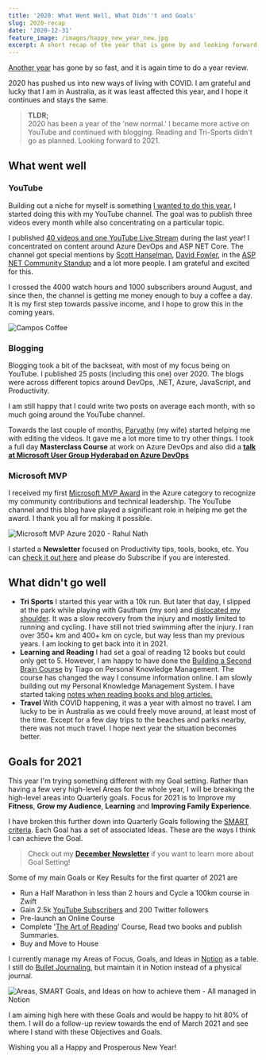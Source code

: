 ```yaml
---
title: '2020: What Went Well, What Didn''t and Goals'
slug: 2020-recap
date: '2020-12-31'
feature_image: /images/happy_new_year_new.jpg
excerpt: A short recap of the year that is gone by and looking forward!
---
```

[Another year](/blog/2019-recap/) has gone by so fast, and it is again time to do a year review.

2020 has pushed us into new ways of living with COVID. I am grateful and lucky that I am in Australia, as it was least affected this year, and I hope it continues and stays the same.

> **TLDR;**  
> 2020 has been a year of the 'new normal.' I became more active on YouTube and continued with blogging. Reading and Tri-Sports didn't go as planned. Looking forward to 2021.

## What went well

### YouTube

Building out a niche for myself is something [I wanted to do this year.](/blog/2019-recap/#goals-for-2020) I started doing this with my YouTube channel. The goal was to publish three videos every month while also concentrating on a particular topic.

I published [40 videos and one YouTube Live Stream](https://www.youtube.com/c/RahulNath/videos) during the last year! I concentrated on content around Azure DevOps and ASP NET Core. The channel got special mentions by [Scott Hanselman](https://twitter.com/ToughToWatch/status/1320988054421725185?s=20), [David Fowler](https://twitter.com/davidfowl/status/1321086106742317059?s=20), in the [ASP NET Community Standup](https://twitter.com/rahulpnath/status/1306356354521600000) and a lot more people. I am grateful and excited for this.

I crossed the 4000 watch hours and 1000 subscribers around August, and since then, the channel is getting me money enough to buy a coffee a day. It is my first step towards passive income, and I hope to grow this in the coming years.

![Campos Coffee](/images/coffee_campos.jpg)

### Blogging

Blogging took a bit of the backseat, with most of my focus being on YouTube. I published 25 posts (including this one) over 2020. The blogs were across different topics around DevOps, .NET, Azure, JavaScript, and Productivity.

I am still happy that I could write two posts on average each month, with so much going around the YouTube channel.

Towards the last couple of months, [Parvathy](https://www.facebook.com/parvathy.panicker) (my wife) started helping me with editing the videos. It gave me a lot more time to try other things. I took a full day **Masterclass Course** at work on Azure DevOps and also did a [**talk at Microsoft User Group Hyderabad on Azure DevOps**](https://www.eventbrite.com/e/mugh-azure-devops-day-2020-tickets-132647368851#)

### Microsoft MVP

I received my first [Microsoft MVP Award](https://mvp.microsoft.com/) in the Azure category to recognize my community contributions and technical leadership. The YouTube channel and this blog have played a significant role in helping me get the award. I thank you all for making it possible.

![Microsoft MVP Azure 2020 - Rahul Nath](/images/microsoft_mvp_azure_2020.jpg)

I started a **Newsletter** focused on Productivity tips, tools, books, etc. You can [check it out here](https://rahulpnath.substack.com/) and please do Subscribe if you are interested.

## What didn't go well

-   **Tri Sports** I started this year with a 10k run. But later that day, I slipped at the park while playing with Gautham (my son) and [dislocated my shoulder](https://www.instagram.com/p/B6xdJvXDbyH/?utm_source=ig_web_copy_link). It was a slow recovery from the injury and mostly limited to running and cycling. I have still not tried swimming after the injury. I ran over 350+ km and 400+ km on cycle, but way less than my previous years. I am looking to get back into it in 2021.
-   **Learning and Reading** I had set a goal of reading 12 books but could only get to 5. However, I am happy to have done the [Building a Second Brain Course](https://www.buildingasecondbrain.com/) by Tiago on Personal Knowledge Management. The course has changed the way I consume information online. I am slowly building out my Personal Knowledge Management System. I have started taking [notes when reading books and blog articles.](/blog/why-i-chose-diigo/)
-   **Travel** With COVID happening, it was a year with almost no travel. I am lucky to be in Australia as we could freely move around, at least most of the time. Except for a few day trips to the beaches and parks nearby, there was not much travel. I hope next year the situation becomes better.

## Goals for 2021

This year I'm trying something different with my Goal setting. Rather than having a few very high-level Areas for the whole year, I will be breaking the high-level areas into Quarterly goals. Focus for 2021 is to Improve my **Fitness**, **Grow my Audience**, **Learning** and **Improving Family Experience**.

I have broken this further down into Quarterly Goals following the [SMART criteria](https://en.wikipedia.org/wiki/SMART_criteria). Each Goal has a set of associated Ideas. These are the ways I think I can achieve the Goal.

> Check out my [**December Newsletter**](https://rahulpnath.substack.com/p/december-newsletter) if you want to learn more about Goal Setting!

Some of my main Goals or Key Results for the first quarter of 2021 are

-   Run a Half Marathon in less than 2 hours and Cycle a 100km course in Zwift
-   Gain 2.5k [YouTube Subscribers](https://www.youtube.com/user/rahulnathp/?sub_confirmation=1) and 200 Twitter followers
-   Pre-launch an Online Course
-   Complete '[The Art of Reading](https://alexbooks.podia.com/the-art-of-reading)' Course, Read two books and publish Summaries.
-   Buy and Move to House

I currently manage my Areas of Focus, Goals, and Ideas in [Notion](http://notion.so/) as a table. I still do [Bullet Journaling](/blog/bullet-journaling/), but maintain it in Notion instead of a physical journal.

![Areas, SMART Goals, and Ideas on how to achieve them - All managed in Notion](/images/q1_2021_goals.jpg)

I am aiming high here with these Goals and would be happy to hit 80% of them. I will do a follow-up review towards the end of March 2021 and see where I stand with these Objectives and Goals.

Wishing you all a Happy and Prosperous New Year!
